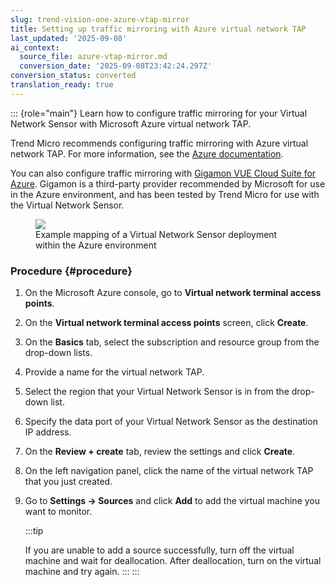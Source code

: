 ```yaml
---
slug: trend-vision-one-azure-vtap-mirror
title: Setting up traffic mirroring with Azure virtual network TAP
last_updated: '2025-09-08'
ai_context:
  source_file: azure-vtap-mirror.md
  conversion_date: '2025-09-08T23:42:24.297Z'
conversion_status: converted
translation_ready: true
---
```


::: {role="main"}
Learn how to configure traffic mirroring for your Virtual Network Sensor with Microsoft Azure virtual network TAP.

Trend Micro recommends configuring traffic mirroring with Azure virtual network TAP. For more information, see the [Azure documentation](https://learn.microsoft.com/en-us/azure/virtual-network/virtual-network-tap-overview).

You can also configure traffic mirroring with [Gigamon VUE Cloud Suite for Azure](gigamon-vue-cloud-suite-azure.mdx). Gigamon is a third-party provider recommended by Microsoft for use in the Azure environment, and has been tested by Trend Micro for use with the Virtual Network Sensor.

<figure>
<img src="./images/vTAPtrafficMirroring=f83f2f6e-213d-4d8b-b990-5985fc957c65.webp" />
<figcaption>Example mapping of a Virtual Network Sensor deployment within the Azure environment</figcaption>
</figure>

### Procedure {#procedure}

1.  On the Microsoft Azure console, go to **Virtual network terminal access points**.

2.  On the **Virtual network terminal access points** screen, click **Create**.

3.  On the **Basics** tab, select the subscription and resource group from the drop-down lists.

4.  Provide a name for the virtual network TAP.

5.  Select the region that your Virtual Network Sensor is in from the drop-down list.

6.  Specify the data port of your Virtual Network Sensor as the destination IP address.

7.  On the **Review + create** tab, review the settings and click **Create**.

8.  On the left navigation panel, click the name of the virtual network TAP that you just created.

9.  Go to **Settings → Sources** and click **Add** to add the virtual machine you want to monitor.

    :::tip

    If you are unable to add a source successfully, turn off the virtual machine and wait for deallocation. After deallocation, turn on the virtual machine and try again.
    :::
:::
